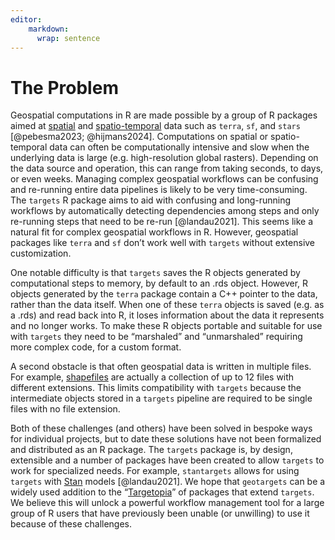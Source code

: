 ```yaml
---
editor:
    markdown: 
      wrap: sentence
---
```


# The Problem

<!-- 
Outlining the issue / weak point / problem to be solved by this proposal. This should be a compelling section that sets the reader up for the next section - the proposed solution!

It is important to cover:

 - [ ] What the problem is
 - [ ] Who it affects
 - [ ] Have there been previous attempts to resolve the problem
 - [ ] Why it should be tackled
-->

Geospatial computations in R are made possible by a group of R packages aimed at [spatial](https://cran.r-project.org/web/views/Spatial.html) and [spatio-temporal](https://cran.r-project.org/web/views/SpatioTemporal.html) data such as `terra`, `sf`, and `stars` [@pebesma2023; @hijmans2024].
Computations on spatial or spatio-temporal data can often be computationally intensive and slow when the underlying data is large (e.g. high-resolution global rasters).
Depending on the data source and operation, this can range from taking seconds, to days, or even weeks.
Managing complex geospatial workflows can be confusing and re-running entire data pipelines is likely to be very time-consuming.
The `targets` R package aims to aid with confusing and long-running workflows by automatically detecting dependencies among steps and only re-running steps that need to be re-run [@landau2021].
This seems like a natural fit for complex geospatial workflows in R.
However, geospatial packages like `terra` and `sf` don't work well with `targets` without extensive customization.

One notable difficulty is that `targets` saves the R objects  generated by computational steps to memory, by default to an .rds object. However, R objects generated by the `terra` package contain a C++ pointer to the data, rather than the data itself.
When one of these `terra` objects is saved (e.g. as a .rds) and read back into R, it loses information about the data it represents and no longer works.
To make these R objects portable and suitable for use with `targets` they need to be "marshaled" and "unmarshaled" requiring more complex code, for a custom format.

A second obstacle is that often geospatial data is written in multiple files. For example, [shapefiles](#0) are actually a collection of up to 12 files with different extensions.
This limits compatibility with `targets` because the intermediate objects stored in a `targets` pipeline are required to be single files with no file extension.

Both of these challenges (and others) have been solved in bespoke ways for individual projects, but to date these solutions have not been formalized and distributed as an R package.
The `targets` package is, by design, extensible and a number of packages have been created to allow `targets` to work for specialized needs.
For example, `stantargets` allows for using `targets` with [Stan](https://mc-stan.org/) models [@landau2021].
We hope that `geotargets` can be a widely used addition to the "[Targetopia](https://wlandau.github.io/targetopia/)" of packages that extend `targets`.
We believe this will unlock a powerful workflow management tool for a large group of R users that have previously been unable (or unwilling) to use it because of these challenges.
